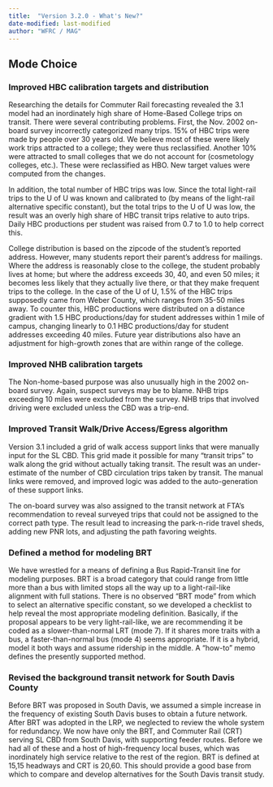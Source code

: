 ```yaml
---
title:  "Version 3.2.0 - What's New?"
date-modified: last-modified
author: "WFRC / MAG"
---
```


## Mode Choice
### Improved HBC calibration targets and distribution 
Researching the details for Commuter Rail forecasting revealed the 3.1 model had an inordinately high share of Home-Based College trips on transit.  There were several contributing problems.   First, the Nov. 2002 on-board survey incorrectly categorized many trips.  15% of HBC trips were made by people over 30 years old.  We believe most of these were likely work trips attracted to a college; they were thus reclassified.  Another 10% were attracted to small colleges that we do not account for (cosmetology colleges, etc.).  These were reclassified as HBO.  New target values were computed from the changes.

In addition, the total number of HBC trips was low.  Since the total light-rail trips to the U of U was known and calibrated to (by means of the light-rail alternative specific constant), but the total trips to the U of U was low, the result was an overly high share of HBC transit trips relative to auto trips.  Daily HBC productions per student was raised from 0.7 to 1.0 to help correct this.

College distribution is based on the zipcode of the student’s reported address.  However, many students report their parent’s address for mailings.  Where the address is reasonably close to the college, the student probably lives at home; but where the address exceeds 30, 40, and even 50 miles; it becomes less likely that they actually live there, or that they make frequent trips to the college.  In the case of the U of U, 1.5% of the HBC trips supposedly came from Weber County, which ranges from 35-50 miles away.  To counter this, HBC productions were distributed on a distance gradient with 1.5 HBC productions/day for student addresses within 1 mile of campus, changing linearly to 0.1 HBC productions/day for student addresses exceeding 40 miles.  Future year distributions also have an adjustment for high-growth zones that are within range of the college.

### Improved NHB calibration targets
The Non-home-based purpose was also unusually high in the 2002 on-board survey.  Again, suspect surveys may be to blame.  NHB trips exceeding 10 miles were excluded from the survey.  NHB trips that involved driving were excluded unless the CBD was a trip-end.

### Improved Transit Walk/Drive Access/Egress algorithm
Version 3.1 included a grid of walk access support links that were manually input for the SL CBD.  This grid made it possible for many “transit trips” to walk along the grid without actually taking transit.  The result was an under-estimate of the number of CBD circulation trips taken by transit.  The manual links were removed, and improved logic was added to the auto-generation of these support links.

The on-board survey was also assigned to the transit network at FTA’s recommendation to reveal surveyed trips that could not be assigned to the correct path type.  The result lead to increasing the park-n-ride travel sheds, adding new PNR lots, and adjusting the path favoring weights.

### Defined a method for modeling BRT
We have wrestled for a means of defining a Bus Rapid-Transit line for modeling purposes.  BRT is a broad category that could range from little more than a bus with limited stops all the way up to a light-rail-like alignment with full stations.  There is no observed “BRT mode” from which to select an alternative specific constant, so we developed a checklist to help reveal the most appropriate modeling definition.  Basically, if the proposal appears to be very light-rail-like, we are recommending it be coded as a slower-than-normal LRT (mode 7).  If it shares more traits with a bus, a faster-than-normal bus (mode 4) seems appropriate.  If it is a hybrid, model it both ways and assume ridership in the middle.  A “how-to” memo defines the presently supported method.

### Revised the background transit network for South Davis County
Before BRT was proposed in South Davis, we assumed a simple increase in the frequency of existing South Davis buses to obtain a future network.  After BRT was adopted in the LRP, we neglected to review the whole system for redundancy.  We now have only the BRT, and Commuter Rail (CRT) serving SL CBD from South Davis, with supporting feeder routes.  Before we had all of these and a host of high-frequency local buses, which was inordinately high service relative to the rest of the region.  BRT is defined at 15,15 headways and CRT is 20,60.  This should provide a good base from which to compare and develop alternatives for the South Davis transit study.

